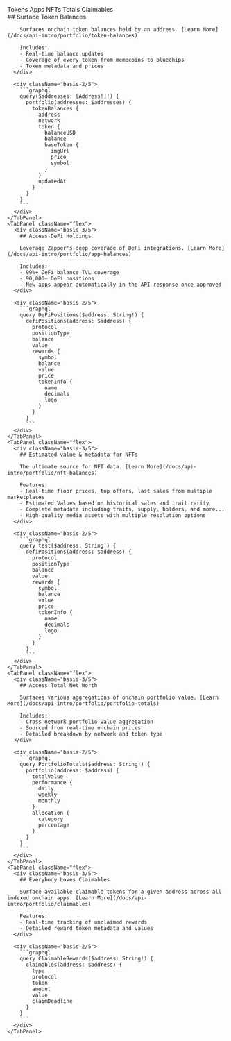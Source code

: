 
<TabGroup>  
  <TabList className="py-6">
    <Tab className="zapper-tab">Tokens</Tab>
    <Tab className="zapper-tab">Apps</Tab>
    <Tab className="zapper-tab">NFTs</Tab>
    <Tab className="zapper-tab">Totals</Tab>
    <Tab className="zapper-tab">Claimables</Tab>
  </TabList>

  <TabPanels>
    <TabPanel className="flex">
      <div className="basis-3/5">
        ## Surface Token Balances

        Surfaces onchain token balances held by an address. [Learn More](/docs/api-intro/portfolio/token-balances)

        Includes:
        - Real-time balance updates
        - Coverage of every token from memecoins to bluechips
        - Token metadata and prices
      </div>

      <div className="basis-2/5">
        ```graphql
        query($addresses: [Address!]!) {
          portfolio(addresses: $addresses) {
            tokenBalances {
              address
              network
              token {
                balanceUSD
                balance
                baseToken {
                  imgUrl
                  price
                  symbol
                }
              }
              updatedAt
            }
          }
        }
        ```
      </div>
    </TabPanel>
    <TabPanel className="flex">
      <div className="basis-3/5">
        ## Access DeFi Holdings

        Leverage Zapper's deep coverage of DeFi integrations. [Learn More](/docs/api-intro/portfolio/app-balances)

        Includes:
        - 99%+ DeFi balance TVL coverage
        - 90,000+ DeFi positions
        - New apps appear automatically in the API response once approved
      </div>

      <div className="basis-2/5">
        ```graphql
        query DeFiPositions($address: String!) {
          defiPositions(address: $address) {
            protocol
            positionType
            balance
            value
            rewards {
              symbol
              balance
              value
              price
              tokenInfo {
                name
                decimals
                logo
              }
            }
          }
          ```
      </div>
    </TabPanel>
    <TabPanel className="flex">
      <div className="basis-3/5">
        ## Estimated value & metadata for NFTs

        The ultimate source for NFT data. [Learn More](/docs/api-intro/portfolio/nft-balances)

        Features:
        - Real-time floor prices, top offers, last sales from multiple marketplaces
        - Estimated Values based on historical sales and trait rarity
        - Complete metadata including traits, supply, holders, and more...
        - High-quality media assets with multiple resolution options
      </div>

      <div className="basis-2/5">
        ```graphql
        query test($address: String!) {
          defiPositions(address: $address) {
            protocol
            positionType
            balance
            value
            rewards {
              symbol
              balance
              value
              price
              tokenInfo {
                name
                decimals
                logo
              }
            }
          }
          ```
      </div>
    </TabPanel>
    <TabPanel className="flex">
      <div className="basis-3/5">
        ## Access Total Net Worth

        Surfaces various aggregations of onchain portfolio value. [Learn More](/docs/api-intro/portfolio/portfolio-totals)

        Includes:
        - Cross-network portfolio value aggregation
        - Sourced from real-time onchain prices
        - Detailed breakdown by network and token type
      </div>

      <div className="basis-2/5">
        ```graphql
        query PortfolioTotals($address: String!) {
          portfolio(address: $address) {
            totalValue
            performance {
              daily
              weekly
              monthly
            }
            allocation {
              category
              percentage
            }
          }
        }
        ```
      </div>
    </TabPanel>
    <TabPanel className="flex">
      <div className="basis-3/5">
        ## Everybody Loves Claimables

        Surface available claimable tokens for a given address across all indexed onchain apps. [Learn More](/docs/api-intro/portfolio/claimables)

        Features:
        - Real-time tracking of unclaimed rewards
        - Detailed reward token metadata and values
      </div>

      <div className="basis-2/5">
        ```graphql
        query ClaimableRewards($address: String!) {
          claimables(address: $address) {
            type
            protocol
            token
            amount
            value
            claimDeadline
          }
        }
        ```
      </div>
    </TabPanel>
  </TabPanels>
</TabGroup>